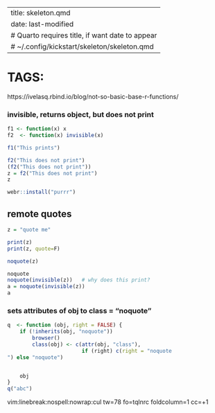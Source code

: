 
---
title: skeleton.qmd
date: last-modified
# Quarto requires title, if want date to appear
# ~/.config/kickstart/skeleton/skeleton.qmd
---
#   TAGS:   
https://ivelasq.rbind.io/blog/not-so-basic-base-r-functions/

### invisible, returns object, but does not print
```r

f1 <- function(x) x
f2  <- function(x) invisible(x)

f1("This prints")

f2("This does not print")
(f2("This does not print"))
z = f2("This does not print")
z

```
```r

webr::install("purrr")
```

## remote quotes
```r
z = "quote me"

print(z)
print(z, quote=F)

noquote(z)

noquote
noquote(invisible(z))   # why does this print?
a = noquote(invisible(z))
a

```
### sets attributes of obj to class = "noquote"
```r
q  <- function (obj, right = FALSE) {
    if (!inherits(obj, "noquote")) 
        browser()
        class(obj) <- c(attr(obj, "class"),
                        if (right) c(right = "noquote
") else "noquote")


    obj
}
q("abc")
```


vim:linebreak:nospell:nowrap:cul tw=78 fo=tqlnrc foldcolumn=1 cc=+1
